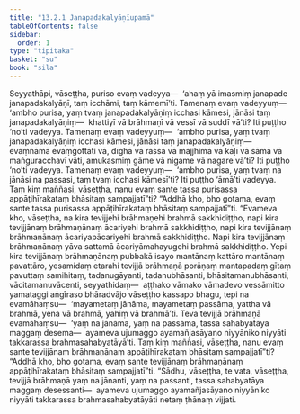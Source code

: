 ```yaml
---
title: "13.2.1 Janapadakalyāṇīupamā"
tableOfContents: false
sidebar:
  order: 1
type: "tipitaka"
basket: "su"
book: "sila"
---
```



<DynamicBreadcrumb />

<Division number="534" book="sila">

<Paragraph number="915" book="sila">
Seyyathāpi, vāseṭṭha, puriso evaṃ vadeyya—  ‘ahaṃ yā imasmiṃ janapade janapadakalyāṇī, taṃ icchāmi, taṃ kāmemī’ti. Tamenaṃ evaṃ vadeyyuṃ—  ‘ambho purisa, yaṃ tvaṃ janapadakalyāṇiṃ icchasi kāmesi, jānāsi taṃ janapadakalyāṇiṃ—  khattiyī vā brāhmaṇī vā vessī vā suddī vā’ti? Iti puṭṭho ‘no’ti vadeyya.
</Paragraph>

<Paragraph number="916" book="sila">
Tamenaṃ evaṃ vadeyyuṃ—  ‘ambho purisa, yaṃ tvaṃ janapadakalyāṇiṃ icchasi kāmesi, jānāsi taṃ janapadakalyāṇiṃ—  evaṃnāmā evaṃgottāti vā, dīghā vā rassā vā majjhimā vā kāḷī vā sāmā vā maṅguracchavī vāti, amukasmiṃ gāme vā nigame vā nagare vā’ti? Iti puṭṭho ‘no’ti vadeyya. Tamenaṃ evaṃ vadeyyuṃ—  ‘ambho purisa, yaṃ tvaṃ na jānāsi na passasi, taṃ tvaṃ icchasi kāmesī’ti? Iti puṭṭho ‘āmā’ti vadeyya.
</Paragraph>

</Division>
<Division number="535" book="sila">

<Paragraph number="917" book="sila">
Taṃ kiṃ maññasi, vāseṭṭha, nanu evaṃ sante tassa purisassa appāṭihīrakataṃ bhāsitaṃ sampajjatī”ti? “Addhā kho, bho gotama, evaṃ sante tassa purisassa appāṭihīrakataṃ bhāsitaṃ sampajjatī”ti.
</Paragraph>

</Division>
<Division number="536" book="sila">

<Paragraph number="918" book="sila">
“Evameva kho, vāseṭṭha, na kira tevijjehi brāhmaṇehi brahmā sakkhidiṭṭho, napi kira tevijjānaṃ brāhmaṇānaṃ ācariyehi brahmā sakkhidiṭṭho, napi kira tevijjānaṃ brāhmaṇānaṃ ācariyapācariyehi brahmā sakkhidiṭṭho. Napi kira tevijjānaṃ brāhmaṇānaṃ yāva sattamā ācariyāmahayugehi brahmā sakkhidiṭṭho. Yepi kira tevijjānaṃ brāhmaṇānaṃ pubbakā isayo mantānaṃ kattāro mantānaṃ pavattāro, yesamidaṃ etarahi tevijjā brāhmaṇā porāṇaṃ mantapadaṃ gītaṃ pavuttaṃ samihitaṃ, tadanugāyanti, tadanubhāsanti, bhāsitamanubhāsanti, vācitamanuvācenti, seyyathidaṃ—  aṭṭhako vāmako vāmadevo vessāmitto yamataggi aṅgīraso bhāradvājo vāseṭṭho kassapo bhagu, tepi na evamāhaṃsu—  ‘mayametaṃ jānāma, mayametaṃ passāma, yattha vā brahmā, yena vā brahmā, yahiṃ vā brahmā’ti. Teva tevijjā brāhmaṇā evamāhaṃsu—  ‘yaṃ na jānāma, yaṃ na passāma, tassa sahabyatāya maggaṃ desema—  ayameva ujumaggo ayamañjasāyano niyyāniko niyyāti takkarassa brahmasahabyatāyā’ti.
</Paragraph>

</Division>
<Division number="537" book="sila">

<Paragraph number="919" book="sila">
Taṃ kiṃ maññasi, vāseṭṭha, nanu evaṃ sante tevijjānaṃ brāhmaṇānaṃ appāṭihīrakataṃ bhāsitaṃ sampajjatī”ti? “Addhā kho, bho gotama, evaṃ sante tevijjānaṃ brāhmaṇānaṃ appāṭihīrakataṃ bhāsitaṃ sampajjatī”ti.
</Paragraph>

<Paragraph number="920" book="sila">
“Sādhu, vāseṭṭha, te vata, vāseṭṭha, tevijjā brāhmaṇā yaṃ na jānanti, yaṃ na passanti, tassa sahabyatāya maggaṃ desessanti—  ayameva ujumaggo ayamañjasāyano niyyāniko niyyāti takkarassa brahmasahabyatāyāti netaṃ ṭhānaṃ vijjati.
</Paragraph>
</Division>